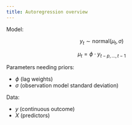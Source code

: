 ```yaml
---
title: Autoregression overview
---
```


Model:

$$
y_t \sim \text{normal}(\mu_t, \sigma)
$$

$$
\mu_t = \phi \cdot y_{t-p, \dots, t-1}
$$

Parameters needing priors:

- $\phi$ (lag weights)
- $\sigma$ (observation model standard deviation)

Data:

- $y$ (continuous outcome)
- $X$ (predictors)
